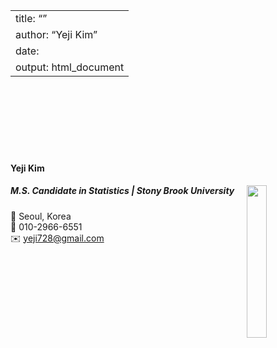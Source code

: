 
---
title: ""
author: "Yeji Kim"
date: 
output: html_document
---

<link rel="stylesheet" href="styles.css" type="text/css">
<link rel="stylesheet" href="site_libs/academicons-1.9.1/css/academicons.min.css"/>


<br><br><br><br><br><br>

#### **Yeji Kim**
##### M.S. Candidate in Statistics | Stony Brook University <img src="images/college_logo.png" style="width:25%;" align="right">

📍 Seoul, Korea <br>
📱 010-2966-6551 <br>
✉️ [yeji728@gmail.com](mailto:yeji728@gmail.com) <br>